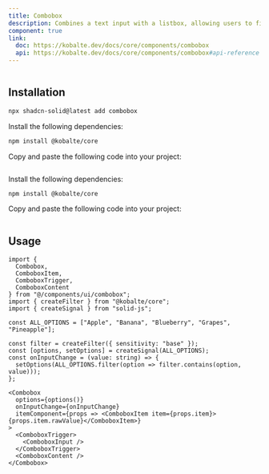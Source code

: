 ```yaml
---
title: Combobox
description: Combines a text input with a listbox, allowing users to filter a list of options to items matching a query.
component: true
link:
  doc: https://kobalte.dev/docs/core/components/combobox
  api: https://kobalte.dev/docs/core/components/combobox#api-reference
---
```




<ComponentPreview name="combobox-demo" >

```tsx file=<rootDir>/../packages/tailwindcss/examples/combobox-demo.tsx
```

</ComponentPreview>

## Installation

<ComponentInstallation >


```bash
npx shadcn-solid@latest add combobox
```


<Step >

<StepItem>Install the following dependencies:</StepItem>
```bash
npm install @kobalte/core
```

<StepItem>Copy and paste the following code into your project:</StepItem>
```tsx file=<rootDir>/../packages/tailwindcss/ui/combobox.tsx
```

</Step>

<Step >

<StepItem>Install the following dependencies:</StepItem>
```bash
npm install @kobalte/core
```

<StepItem>Copy and paste the following code into your project:</StepItem>
```tsx file=<rootDir>/../packages/unocss/ui/combobox.tsx
```

</Step>

</ComponentInstallation>

## Usage

```tsx
import {
  Combobox,
  ComboboxItem,
  ComboboxTrigger,
  ComboboxContent
} from "@/components/ui/combobox";
import { createFilter } from "@kobalte/core";
import { createSignal } from "solid-js";
```

```tsx
const ALL_OPTIONS = ["Apple", "Banana", "Blueberry", "Grapes", "Pineapple"];

const filter = createFilter({ sensitivity: "base" });
const [options, setOptions] = createSignal(ALL_OPTIONS);
const onInputChange = (value: string) => {
  setOptions(ALL_OPTIONS.filter(option => filter.contains(option, value)));
};
```

```tsx
<Combobox
  options={options()}
  onInputChange={onInputChange}
  itemComponent={props => <ComboboxItem item={props.item}>{props.item.rawValue}</ComboboxItem>}
>
  <ComboboxTrigger>
    <ComboboxInput />
  </ComboboxTrigger>
  <ComboboxContent />
</Combobox>
```
